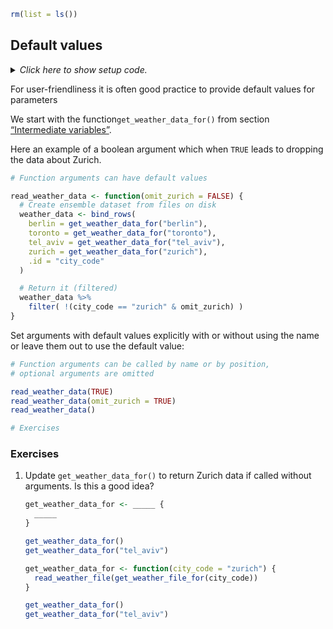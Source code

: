 ```r
rm(list = ls())
```


## Default values

<details><summary>*Click here to show setup code.*</summary>
```r
### Default values

```
```r
library(tidyverse)
library(here)


weather_path <- function(filename) {
  # Returned value
  here("data/weather", filename)
}

read_weather_file <- function(filename) {
  readxl::read_excel(weather_path(filename))
}

get_weather_file_for <- function(city_code) {
  paste0(city_code, ".xlsx")
}

get_weather_data_for <- function(city_code) {
  read_weather_file(get_weather_file_for(city_code))
}
```
</details>

For user-friendliness it is often good practice to provide default values for parameters

We start with the function`get_weather_data_for()` from section ["Intermediate variables"](#intermediate).

Here an example of a boolean argument which when `TRUE` leads to dropping the data about Zurich.

```r
# Function arguments can have default values
```
```r
read_weather_data <- function(omit_zurich = FALSE) {
  # Create ensemble dataset from files on disk
  weather_data <- bind_rows(
    berlin = get_weather_data_for("berlin"),
    toronto = get_weather_data_for("toronto"),
    tel_aviv = get_weather_data_for("tel_aviv"),
    zurich = get_weather_data_for("zurich"),
    .id = "city_code"
  )

  # Return it (filtered)
  weather_data %>%
    filter( !(city_code == "zurich" & omit_zurich) )
}
```


Set arguments with default values explicitly with or without using the name or leave them out to use the default value:

```r
# Function arguments can be called by name or by position,
# optional arguments are omitted
```
```r
read_weather_data(TRUE)
read_weather_data(omit_zurich = TRUE)
read_weather_data()
```


```r
# Exercises
```

### Exercises

1. Update `get_weather_data_for()` to return Zurich data if called without arguments. Is this a good idea?

    ```r
    get_weather_data_for <- _____ {
      _____
    }
    
    get_weather_data_for()
    get_weather_data_for("tel_aviv")
    ```
    
    ```r
    get_weather_data_for <- function(city_code = "zurich") {
      read_weather_file(get_weather_file_for(city_code))
    }
    
    get_weather_data_for()
    get_weather_data_for("tel_aviv")
    ```
